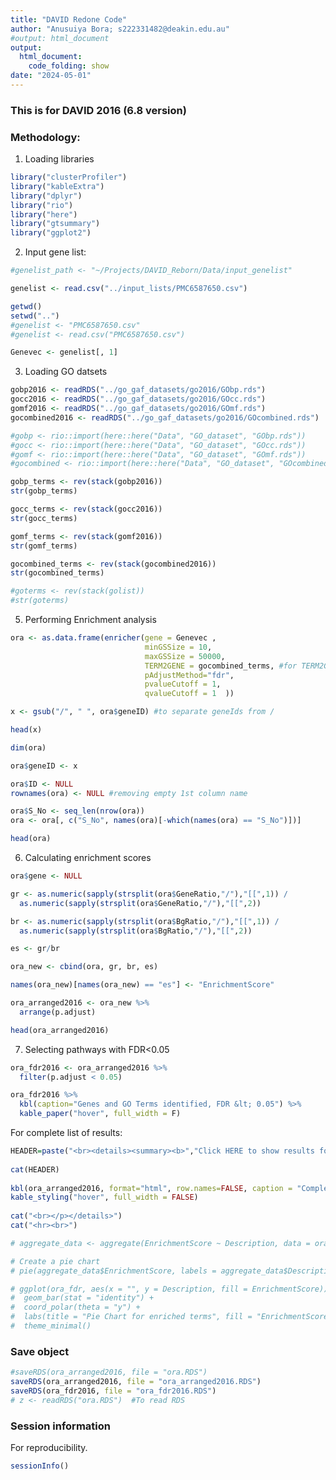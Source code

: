 ```yaml
---
title: "DAVID Redone Code"
author: "Anusuiya Bora; s222331482@deakin.edu.au"
#output: html_document
output: 
  html_document:
    code_folding: show 
date: "2024-05-01"
---
```


### This is for DAVID 2016 (6.8 version) 

### Methodology:
1. Loading libraries

```r

library("clusterProfiler")
library("kableExtra")
library("dplyr")
library("rio")
library("here")
library("gtsummary")
library("ggplot2")

```


2) Input gene list:

``` r

#genelist_path <- "~/Projects/DAVID_Reborn/Data/input_genelist"

genelist <- read.csv("../input_lists/PMC6587650.csv")

getwd() 
setwd("..")
#genelist <- "PMC6587650.csv"
#genelist <- read.csv("PMC6587650.csv")

Genevec <- genelist[, 1]

```

3) Loading GO datsets

```r

gobp2016 <- readRDS("../go_gaf_datasets/go2016/GObp.rds")
gocc2016 <- readRDS("../go_gaf_datasets/go2016/GOcc.rds")
gomf2016 <- readRDS("../go_gaf_datasets/go2016/GOmf.rds")
gocombined2016 <- readRDS("../go_gaf_datasets/go2016/GOcombined.rds")

#gobp <- rio::import(here::here("Data", "GO_dataset", "GObp.rds"))
#gocc <- rio::import(here::here("Data", "GO_dataset", "GOcc.rds"))
#gomf <- rio::import(here::here("Data", "GO_dataset", "GOmf.rds"))
#gocombined <- rio::import(here::here("Data", "GO_dataset", "GOcombined.rds"))

```


```r
gobp_terms <- rev(stack(gobp2016))
str(gobp_terms)

gocc_terms <- rev(stack(gocc2016))
str(gocc_terms)

gomf_terms <- rev(stack(gomf2016))
str(gomf_terms)

gocombined_terms <- rev(stack(gocombined2016))
str(gocombined_terms)

#goterms <- rev(stack(golist))
#str(goterms)

```

5) Performing Enrichment analysis

```r
ora <- as.data.frame(enricher(gene = Genevec ,
                              minGSSize = 10,
                              maxGSSize = 50000, 
                              TERM2GENE = gocombined_terms, #for TERM2GENE, options are: gobp_terms, gocc_terms, gomf_terms, gocombined_terms
                              pAdjustMethod="fdr",  
                              pvalueCutoff = 1, 
                              qvalueCutoff = 1  ))

x <- gsub("/", " ", ora$geneID) #to separate geneIds from /

head(x)

dim(ora)

ora$geneID <- x

ora$ID <- NULL
rownames(ora) <- NULL #removing empty 1st column name

ora$S_No <- seq_len(nrow(ora))
ora <- ora[, c("S_No", names(ora)[-which(names(ora) == "S_No")])]

head(ora)

```


6) Calculating enrichment scores

``` r

ora$gene <- NULL

gr <- as.numeric(sapply(strsplit(ora$GeneRatio,"/"),"[[",1)) /
  as.numeric(sapply(strsplit(ora$GeneRatio,"/"),"[[",2))

br <- as.numeric(sapply(strsplit(ora$BgRatio,"/"),"[[",1)) /
  as.numeric(sapply(strsplit(ora$BgRatio,"/"),"[[",2))

es <- gr/br

ora_new <- cbind(ora, gr, br, es)

names(ora_new)[names(ora_new) == "es"] <- "EnrichmentScore"

ora_arranged2016 <- ora_new %>% 
  arrange(p.adjust)

head(ora_arranged2016)


```

7) Selecting pathways with FDR<0.05

```r

ora_fdr2016 <- ora_arranged2016 %>%
  filter(p.adjust < 0.05)

```



```r

ora_fdr2016 %>%
  kbl(caption="Genes and GO Terms identified, FDR &lt; 0.05") %>%
  kable_paper("hover", full_width = F)

```

For complete list of results:

```r

HEADER=paste("<br><details><summary><b>","Click HERE to show results for all gene sets","</b></summary><br><p>",sep=" " )
 
cat(HEADER)
 
kbl(ora_arranged2016, format="html", row.names=FALSE, caption = "Complete results",digits=100) %>%
kable_styling("hover", full_width = FALSE)
 
cat("<br></p></details>")
cat("<hr><br>")

```

```r

# aggregate_data <- aggregate(EnrichmentScore ~ Description, data = ora_fdr, FUN = sum)

# Create a pie chart
# pie(aggregate_data$EnrichmentScore, labels = aggregate_data$Description)

# ggplot(ora_fdr, aes(x = "", y = Description, fill = EnrichmentScore)) +
#  geom_bar(stat = "identity") +
#  coord_polar(theta = "y") +
#  labs(title = "Pie Chart for enriched terms", fill = "EnrichmentScore", y = NULL) +
#  theme_minimal()

```

### Save object

```r

#saveRDS(ora_arranged2016, file = "ora.RDS")
saveRDS(ora_arranged2016, file = "ora_arranged2016.RDS")
saveRDS(ora_fdr2016, file = "ora_fdr2016.RDS")
# z <- readRDS("ora.RDS")  #To read RDS 

```

### Session information

For reproducibility.

```r

sessionInfo()

```
